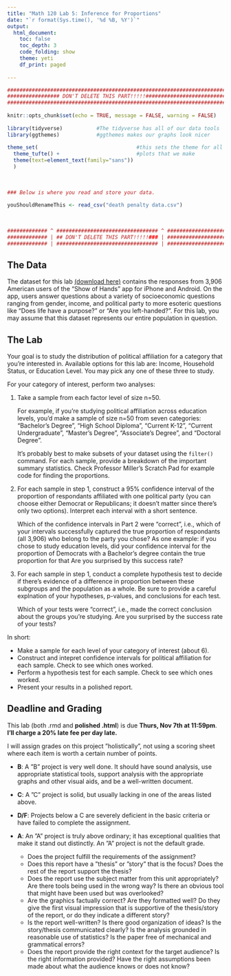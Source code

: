 ```yaml
---
title: "Math 120 Lab 5: Inference for Proportions"
date: "`r format(Sys.time(), '%d %B, %Y')`"
output: 
  html_document:
    toc: false
    toc_depth: 3
    code_folding: show
    theme: yeti
    df_print: paged
  
---
```


```r
###########################################################################
################# DON'T DELETE THIS PART!!!!!##############################
###########################################################################
                                                                          #
knitr::opts_chunk$set(echo = TRUE, message = FALSE, warning = FALSE)      #
                                                                          #
library(tidyverse)           #The tidyverse has all of our data tools     #
library(ggthemes)            #ggthemes makes our graphs look nicer        #
                                                                          # 
theme_set(                                #this sets the theme for all    #
  theme_tufte() +                         #plots that we make             #
  theme(text=element_text(family="sans"))                                 #
  )                                                                       #
                                                                          #
                                                                          #
                                                                          #
### Below is where you read and store your data.                          #
                                                                          #
youShouldRenameThis <- read_csv("death penalty data.csv")
                                                                          #
                                                                          #
                                                                          #
############# ^ ################################# ^ #######################
############# | ## DON'T DELETE THIS PART!!!!!### | #######################
############# | ################################# | #######################
```



## The Data 

The dataset for this lab [(download here)](https://millera2.github.io/Data/political-data.csv) contains the responses from 3,906 American users of the "Show of Hands" app for iPhone and Android.  On the app, users answer questions about a variety of socioeconomic questions ranging from gender, income, and political party to more esoteric questions like "Does life have a purpose?" or "Are you left-handed?".  For this lab, you may assume that this dataset represents our entire population in question.

## The Lab

Your goal is to study the distribution of political affiliation for a category that you're interested in.  Available options for this lab are:  Income, Household Status, or Education Level.  You may pick any one of these three to study.  

For your category of interest, perform two analyses:

1) Take a sample from each factor level of size n=50.  

    For example, if you're studying political affiliation across education levels, you'd make a sample of size n=50 from seven categories: "Bachelor's Degree", "High School Diploma", "Current K-12", "Current Undergraduate", "Master's Degree", "Associate's Degree", and "Doctoral Degree".  
    
    It's probably best to make subsets of your dataset using the `filter()` command.  For each sample, provide a breakdown of the important summary statistics.  Check Professor Miller's Scratch Pad for example code for finding the proportions.

2) For each sample in step 1, construct a 95% confidence interval of the proportion of respondants affiliated with one political party (you can choose either Democrat or Republicans; it doesn't matter since there's only two options).  Interpret each interval with a short sentence.  

    Which of the confidence intervals in Part 2 were "correct", i.e., which of your intervals successfully captured the true proportion of respondants (all 3,906) who belong to the party you chose?  As one example:  if you chose to study education levels, did your confidence interval for the proportion of Democrats with a Bachelor's degree contain the true proportion for that Are you surprised by this success rate?  



4) For each sample in step 1, conduct a complete hypothesis test to decide if there's evidence of a difference in proportion between these subgroups and the population as a whole.  Be sure to provide a careful explnation of your hypotheses, p-values, and conclusions for each test.  

    Which of your tests were "correct", i.e., made the correct conclusion about the groups you're studying.  Are you surprised by the success rate of your tests?

In short:

- Make a sample for each level of your category of interest (about 6).  
- Construct and intepret confidence intervals for political affiliation for each sample.  Check to see which ones worked.
- Perform a hypothesis test for each sample.  Check to see which ones worked.
- Present your results in a polished report.




## Deadline and Grading

This lab (both .rmd and **polished .html**) is due **Thurs, Nov 7th at 11:59pm**.   **I'll charge a 20% late fee per day late.**  

I will assign grades on this project ”holistically”, not using a scoring sheet where each item is worth a certain number of points.

- **B**: A ”B” project is very well done. It should have sound analysis, use appropriate statistical tools, support analysis with the appropriate graphs and other visual aids, and be a well-written document.

- **C**: A ”C” project is solid, but usually lacking in one of the areas listed above. 

- **D/F**: Projects below a C are severely deficient in the basic criteria or have failed to complete the assignment.

- **A**: An ”A” project is truly above ordinary; it has exceptional qualities that make it stand out distinctly. An ”A” project is not the default grade.
  - Does the project fulfill the requirements of the assignment?
  - Does this report have a ”thesis” or ”story” that is the focus? Does the rest of the report support the thesis?
  - Does the report use the subject matter from this unit appropriately? Are there tools being used in the wrong way? Is there an obvious tool that might have been used but was overlooked?
  - Are the graphics factually correct? Are they formatted well? Do they give the first visual impression that is supportive of the thesis/story of the report, or do they indicate a different story?
  - Is the report well-written? Is there good organization of ideas? Is the story/thesis communicated clearly? Is the analysis grounded in reasonable use of statistics? Is the paper free of mechanical and grammatical errors?
  - Does the report provide the right context for the target audience? Is the right information provided? Have the right assumptions been made about what the audience knows or does not know?
  
  
